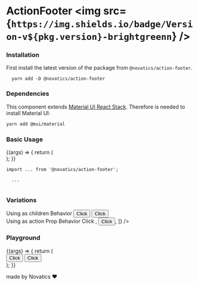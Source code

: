 

<Meta title="Components/ActionFooter" component={ActionFooter} />

# ActionFooter <img src={`https://img.shields.io/badge/Version-v${pkg.version}-brightgreenn`} />

### Installation

First install the latest version of the package from `@novatics/action-footer`.

```shell
  yarn add -D @novatics/action-footer
```

### Dependencies

This component extends [Material UI React Stack](https://mui.com/material-ui/react-stack). Therefore is needed to install Material UI:

```bash
yarn add @mui/material
```

### Basic Usage

<Canvas>
  <Story name="Basic Usage">
    {(args) => {
      return (
        <div style={{ display: 'flex', flexDirection: 'row' }}>
          <ActionFooter {...args} />
        </div>
      );
    }}
  </Story>
</Canvas>

```tsx
import ... from '@novatics/action-footer';

  ...


```

### Variations

<Canvas>
  <Story name="Variations">
    <div
      style={{
        display: 'flex',
        flexDirection: 'row',
        justifyContent: 'space-around',
      }}
    >
      <div>
        Using as children Behavior
        <ActionFooter spacing={2}>
          <Button variant="outlined" color="primary">
            Click
          </Button>
          <Button variant="contained" color="primary">
            Click
          </Button>
        </ActionFooter>
      </div>
      <div>
        Using as action Prop Behavior
        <ActionFooter
          spacing={2}
          action={[
            <Button variant="outlined" color="primary">
              Click
            </Button>,
            <Button variant="contained" color="primary">
              Click
            </Button>,
          ]}
        />
      </div>
    </div>
  </Story>
</Canvas>

### Playground

<Canvas>
  <Story
    name="Playground"
    argTypes={{
      error: false,
      checked: false,
    }}
  >
    {(args) => {
      return (
        <div style={{ display: 'flex', flexDirection: 'row' }}>
          <ActionFooter
            style={{
              width: '100%',
            }}
            {...args}
          >
            <Button variant="outlined" color="primary">
              Click
            </Button>
            <Button variant="contained" color="primary">
              Click
            </Button>
          </ActionFooter>
        </div>
      );
    }}
  </Story>
</Canvas>

<ArgsTable story="Playground" />

made by Novatics ❤
